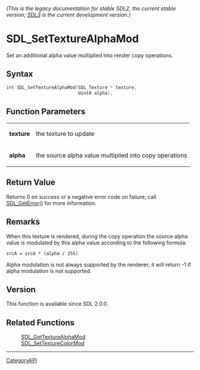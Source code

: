 ====== (This is the legacy documentation for stable SDL2, the current stable version; [https://wiki.libsdl.org/SDL3/ SDL3] is the current development version.) ======
= SDL_SetTextureAlphaMod =

Set an additional alpha value multiplied into render copy operations.

== Syntax ==

<syntaxhighlight lang='c'>
int SDL_SetTextureAlphaMod(SDL_Texture * texture,
                           Uint8 alpha);
</syntaxhighlight>

== Function Parameters ==

{|
|'''texture'''
|the texture to update
|-
|'''alpha'''
|the source alpha value multiplied into copy operations
|}

== Return Value ==

Returns 0 on success or a negative error code on failure; call
[[SDL_GetError]]() for more information.

== Remarks ==

When this texture is rendered, during the copy operation the source alpha
value is modulated by this alpha value according to the following formula:

<code>srcA = srcA * (alpha / 255)</code>

Alpha modulation is not always supported by the renderer; it will return -1
if alpha modulation is not supported.

== Version ==

This function is available since SDL 2.0.0.

== Related Functions ==

:[[SDL_GetTextureAlphaMod]]
:[[SDL_SetTextureColorMod]]

----
[[CategoryAPI]]



